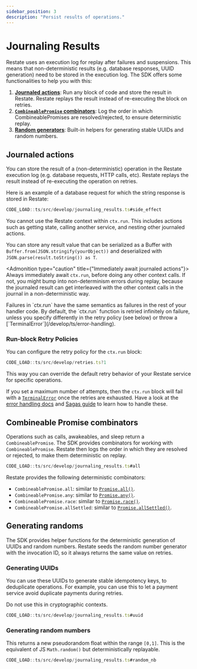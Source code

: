 ```yaml
---
sidebar_position: 3
description: "Persist results of operations."
---
```



# Journaling Results

Restate uses an execution log for replay after failures and suspensions.
This means that non-deterministic results (e.g. database responses, UUID generation) need to be stored in the execution log.
The SDK offers some functionalities to help you with this:
1. **[Journaled actions](/develop/ts/journaling-results#journaled-actions)**: Run any block of code and store the result in Restate. Restate replays the result instead of re-executing the block on retries.
2. **[`CombineablePromise` combinators](/develop/ts/journaling-results#combineable-promise-combinators)**: Log the order in which CombineablePromises are resolved/rejected, to ensure deterministic replay.
3. **[Random generators](/develop/ts/journaling-results#generating-randoms)**: Built-in helpers for generating stable UUIDs and random numbers.

## Journaled actions
You can store the result of a (non-deterministic) operation in the Restate execution log (e.g. database requests, HTTP calls, etc).
Restate replays the result instead of re-executing the operation on retries.

Here is an example of a database request for which the string response is stored in Restate:
```typescript
CODE_LOAD::ts/src/develop/journaling_results.ts#side_effect
```

You cannot use the Restate context within `ctx.run`.
This includes actions such as getting state, calling another service, and nesting other journaled actions.

You can store any result value that can be serialized as a Buffer with `Buffer.from(JSON.stringify(yourObject))` and deserialized with `JSON.parse(result.toString()) as T`.

<Admonition type="caution" title={"Immediately await journaled actions"}>
Always immediately await `ctx.run`, before doing any other context calls.
If not, you might bump into non-determinism errors during replay,
because the journaled result can get interleaved with the other context calls in the journal in a non-deterministic way.
</Admonition>

<Admonition type="note" title="Failure semantics">
Failures in `ctx.run` have the same semantics as failures in the rest of your handler code.
By default, the `ctx.run` function is retried infinitely on failure, unless you specify differently in the retry policy (see below) or throw a [`TerminalError`](/develop/ts/error-handling).
</Admonition>

### Run-block Retry Policies

You can configure the retry policy for the `ctx.run` block:

```ts
CODE_LOAD::ts/src/develop/retries.ts?1
```

This way you can override the default retry behavior of your Restate service for specific operations.

If you set a maximum number of attempts, then the `ctx.run` block will fail with a [`TerminalError`](/develop/ts/error-handling) once the retries are exhausted.
Have a look at the [error handling docs](/develop/ts/error-handling) and [Sagas guide](/guides/sagas) to learn how to handle these.


## Combineable Promise combinators
Operations such as calls, awakeables, and sleep return a `CombineablePromise`.
The SDK provides combinators for working with `CombineablePromise`.
Restate then logs the order in which they are resolved or rejected, to make them deterministic on replay.

```ts
CODE_LOAD::ts/src/develop/journaling_results.ts#all
```

Restate provides the following deterministic combinators:
- `CombineablePromise.all`: similar to [`Promise.all()`](https://developer.mozilla.org/en-US/docs/Web/JavaScript/Reference/Global_Objects/Promise/all).
- `CombineablePromise.any`: similar to [`Promise.any()`](https://developer.mozilla.org/en-US/docs/Web/JavaScript/Reference/Global_Objects/Promise/any).
- `CombineablePromise.race`: similar to [`Promise.race()`](https://developer.mozilla.org/en-US/docs/Web/JavaScript/Reference/Global_Objects/Promise/race).
- `CombineablePromise.allSettled`: similar to [`Promise.allSettled()`](https://developer.mozilla.org/en-US/docs/Web/JavaScript/Reference/Global_Objects/Promise/allSettled).

## Generating randoms
The SDK provides helper functions for the deterministic generation of UUIDs and random numbers. Restate seeds the random number generator with the invocation ID, so it always returns the same value on retries.

### Generating UUIDs

You can use these UUIDs to generate stable idempotency keys, to deduplicate operations. For example, you can use this to let a payment service avoid duplicate payments during retries.

Do not use this in cryptographic contexts.

```typescript
CODE_LOAD::ts/src/develop/journaling_results.ts#uuid
```


### Generating random numbers


This returns a new pseudorandom float within the range `[0,1]`.
This is the equivalent of JS `Math.random()` but deterministically replayable.

```typescript
CODE_LOAD::ts/src/develop/journaling_results.ts#random_nb
```
